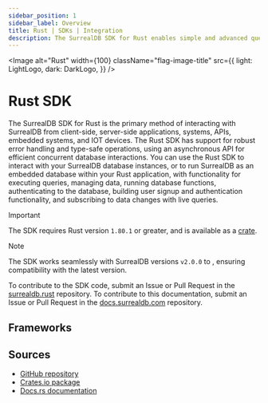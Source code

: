 ```yaml
---
sidebar_position: 1
sidebar_label: Overview
title: Rust | SDKs | Integration
description: The SurrealDB SDK for Rust enables simple and advanced querying of a remote or embedded database.
---
```




<Image
    alt="Rust"
    width={100}
    className="flag-image-title"
    src={{
        light: LightLogo,
        dark: DarkLogo,
    }}
/>

# Rust SDK

The SurrealDB SDK for Rust is the primary method of interacting with SurrealDB from client-side, server-side applications, systems, APIs, embedded systems, and IOT devices. The Rust SDK has support for robust error handling and type-safe operations, using an asynchronous API for efficient concurrent database interactions. You can use the Rust SDK to interact with your SurrealDB database instances, or to run SurrealDB as an embedded database within your Rust application, with functionality for executing queries, managing data, running database functions, authenticating to the database, building user signup and authentication functionality, and subscribing to data changes with live queries.

> [!IMPORTANT]
> The SDK requires Rust version `1.80.1` or greater, and is available as a [crate](https://crates.io/crates/surrealdb).

> [!NOTE]
> The SDK works seamlessly with SurrealDB versions `v2.0.0` to <Version />, ensuring compatibility with the latest version.

To contribute to the SDK code, submit an Issue or Pull Request in the [surrealdb.rust](https://github.com/surrealdb/surrealdb/tree/main/crates/sdk) repository. To contribute to this documentation, submit an Issue or Pull Request in the [docs.surrealdb.com](https://github.com/surrealdb/docs.surrealdb.com) repository.

## Frameworks

<Boxes>
    <IconBox
        title="Actix"
        href="/docs/sdk/rust/frameworks/actix"
        icon={{
                light: LightActixLogo,
                dark: DarkActixLogo,
        }}
    />
    <IconBox
        title="Axum"
        href="/docs/sdk/rust/frameworks/axum"
        icon={{
                light: LightAxumLogo,
                dark: DarkAxumLogo,
        }}
    />
    <IconBox
        title="Egui"
        href="/docs/sdk/rust/frameworks/egui"
        icon={{
                light: LightRerunLogo,
                dark: DarkRerunLogo,
        }}
    />
    <IconBox
        title="Rocket"
        href="/docs/sdk/rust/frameworks/rocket"
        icon={{
                light: LightRocketLogo,
                dark: DarkRocketLogo,
        }}
    />
</Boxes>

## Sources

- [GitHub repository](https://github.com/surrealdb/surrealdb/tree/main/crates/sdk)
- [Crates.io package](https://crates.io/crates/surrealdb)
- [Docs.rs documentation](https://docs.rs/surrealdb/latest/surrealdb/) 
